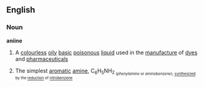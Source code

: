 ==English==
===Noun===
{{wikipedia}}
'''aniine'''
#A [[colourless]] [[oily]] [[basic]] [[poisonous]] [[liquid]] used in the [[manufacture]] of [[dye]]s and [[pharmaceutical]]s
#{{chemistry}} The simplest [[aromatic]] [[amine]], C<sub>6</sub>H<sub>5</sub>NH<sub>2<sub> (''phenylamine'' or ''aminobenzene''), [[synthesize]]d by the [[reduction]] of [[nitrobenzene]]